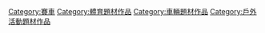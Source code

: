 [[Category:賽車|Category:賽車]]
[[Category:體育題材作品|Category:體育題材作品]]
[[Category:車輛題材作品|Category:車輛題材作品]]
[[Category:戶外活動題材作品|Category:戶外活動題材作品]]